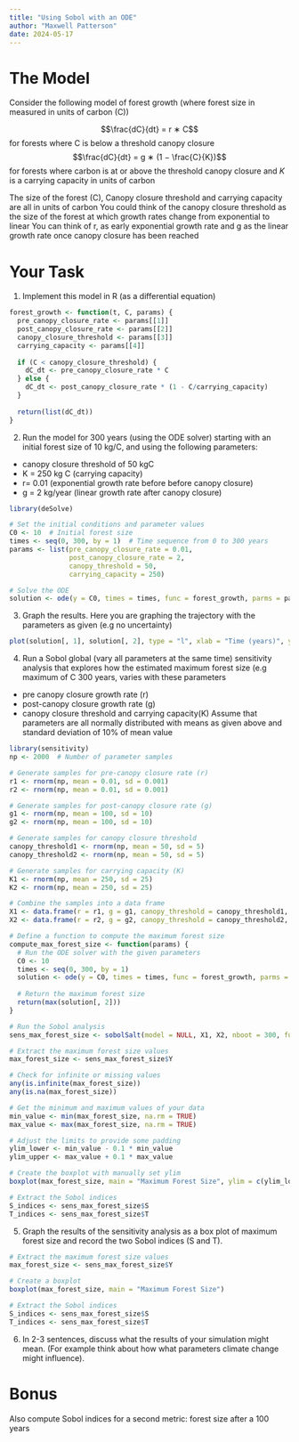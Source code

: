 ```yaml
---
title: "Using Sobol with an ODE"
author: "Maxwell Patterson"
date: 2024-05-17
---
```


# The Model
Consider the following model of forest growth (where forest size in measured in units of carbon (C))

$$\frac{dC}{dt} = r ∗ C$$ for forests where C is below a threshold canopy closure
$$\frac{dC}{dt} = g ∗ (1 − \frac{C}{K})$$ for forests where carbon is at or above the threshold canopy closure
and $K$ is a carrying capacity in units of carbon

The size of the forest (C), Canopy closure threshold and carrying capacity are all in units of carbon You
could think of the canopy closure threshold as the size of the forest at which growth rates change from
exponential to linear You can think of r, as early exponential growth rate and g as the linear growth rate
once canopy closure has been reached

# Your Task

1. Implement this model in R (as a differential equation)

```r
forest_growth <- function(t, C, params) {
  pre_canopy_closure_rate <- params[[1]]
  post_canopy_closure_rate <- params[[2]]
  canopy_closure_threshold <- params[[3]]
  carrying_capacity <- params[[4]]
  
  if (C < canopy_closure_threshold) {
    dC_dt <- pre_canopy_closure_rate * C
  } else {
    dC_dt <- post_canopy_closure_rate * (1 - C/carrying_capacity)
  }
  
  return(list(dC_dt))
}
```


2. Run the model for 300 years (using the ODE solver) starting with an initial forest size of 10 kg/C, and
using the following parameters:
- canopy closure threshold of 50 kgC
- K = 250 kg C (carrying capacity)
- r= 0.01 (exponential growth rate before before canopy closure)
- g = 2 kg/year (linear growth rate after canopy closure)

```r
library(deSolve)

# Set the initial conditions and parameter values
C0 <- 10  # Initial forest size
times <- seq(0, 300, by = 1)  # Time sequence from 0 to 300 years
params <- list(pre_canopy_closure_rate = 0.01,
               post_canopy_closure_rate = 2,
               canopy_threshold = 50,
               carrying_capacity = 250)

# Solve the ODE
solution <- ode(y = C0, times = times, func = forest_growth, parms = params)
```


3. Graph the results. Here you are graphing the trajectory with the parameters as given (e.g no uncertainty)

```r
plot(solution[, 1], solution[, 2], type = "l", xlab = "Time (years)", ylab = "Forest Size (kgC)")
```


4. Run a Sobol global (vary all parameters at the same time) sensitivity analysis that explores how the
estimated maximum forest size (e.g maximum of C 300 years, varies with these parameters
- pre canopy closure growth rate (r)
- post-canopy closure growth rate (g)
- canopy closure threshold and carrying capacity(K)
Assume that parameters are all normally distributed with means as given above and standard deviation of
10% of mean value

```r
library(sensitivity)
np <- 2000  # Number of parameter samples

# Generate samples for pre-canopy closure rate (r)
r1 <- rnorm(np, mean = 0.01, sd = 0.001)
r2 <- rnorm(np, mean = 0.01, sd = 0.001)

# Generate samples for post-canopy closure rate (g)
g1 <- rnorm(np, mean = 100, sd = 10)
g2 <- rnorm(np, mean = 100, sd = 10)

# Generate samples for canopy closure threshold
canopy_threshold1 <- rnorm(np, mean = 50, sd = 5)
canopy_threshold2 <- rnorm(np, mean = 50, sd = 5)

# Generate samples for carrying capacity (K)
K1 <- rnorm(np, mean = 250, sd = 25)
K2 <- rnorm(np, mean = 250, sd = 25)

# Combine the samples into a data frame
X1 <- data.frame(r = r1, g = g1, canopy_threshold = canopy_threshold1, K = K1)
X2 <- data.frame(r = r2, g = g2, canopy_threshold = canopy_threshold2, K = K2)
```

```r
# Define a function to compute the maximum forest size
compute_max_forest_size <- function(params) {
  # Run the ODE solver with the given parameters
  C0 <- 10
  times <- seq(0, 300, by = 1)
  solution <- ode(y = C0, times = times, func = forest_growth, parms = params)
  
  # Return the maximum forest size
  return(max(solution[, 2]))
}

# Run the Sobol analysis
sens_max_forest_size <- sobolSalt(model = NULL, X1, X2, nboot = 300, fun = compute_max_forest_size)

# Extract the maximum forest size values
max_forest_size <- sens_max_forest_size$Y

# Check for infinite or missing values
any(is.infinite(max_forest_size))
any(is.na(max_forest_size))

# Get the minimum and maximum values of your data
min_value <- min(max_forest_size, na.rm = TRUE)
max_value <- max(max_forest_size, na.rm = TRUE)

# Adjust the limits to provide some padding
ylim_lower <- min_value - 0.1 * min_value
ylim_upper <- max_value + 0.1 * max_value

# Create the boxplot with manually set ylim
boxplot(max_forest_size, main = "Maximum Forest Size", ylim = c(ylim_lower, ylim_upper))

# Extract the Sobol indices
S_indices <- sens_max_forest_size$S
T_indices <- sens_max_forest_size$T
```


5. Graph the results of the sensitivity analysis as a box plot of maximum forest size and record the two
Sobol indices (S and T).

```r
# Extract the maximum forest size values
max_forest_size <- sens_max_forest_size$Y

# Create a boxplot
boxplot(max_forest_size, main = "Maximum Forest Size")

# Extract the Sobol indices
S_indices <- sens_max_forest_size$S
T_indices <- sens_max_forest_size$T
```


6. In 2-3 sentences, discuss what the results of your simulation might mean. (For example think about
how what parameters climate change might influence).

# Bonus

Also compute Sobol indices for a second metric: forest size after a 100 years


